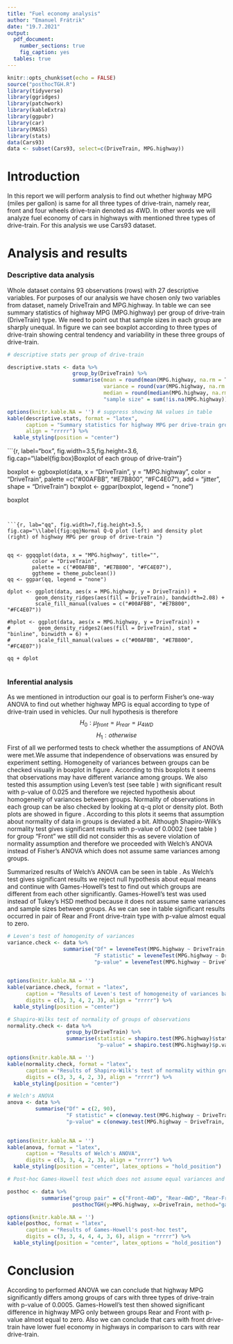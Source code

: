 ```yaml
---
title: "Fuel economy analysis"
author: "Emanuel Frátrik"
date: "19.7.2021"
output: 
  pdf_document:
    number_sections: true
    fig_caption: yes
  tables: true
---
```


```r
knitr::opts_chunk$set(echo = FALSE)
source("posthocTGH.R")
library(tidyverse)
library(ggridges)
library(patchwork)
library(kableExtra)
library(ggpubr)
library(car)
library(MASS)
library(stats)
data(Cars93)
data <- subset(Cars93, select=c(DriveTrain, MPG.highway))
```
# Introduction

In this report we will perform analysis to find out whether highway MPG (miles per gallon)  is same for all three types of drive-train, namely rear, front and four wheels drive-train denoted as 4WD. In other words we will analyze fuel economy of cars in highways with mentioned three types of drive-train. For this analysis we use Cars93 dataset. 

# Analysis and results

### Descriptive data analysis

Whole dataset contains 93 observations (rows) with 27 descriptive variables. 
For purposes of our analysis we have chosen only two variables from dataset, namely DriveTrain and MPG.highway. In table \ref{tab:desc} we can see summary statistics of highway MPG (MPG.highway) per group of drive-train (DriveTrain) type. We need to point out that sample sizes in each group are sharply unequal. In figure \ref{fig:box} we can see boxplot according to three types of drive-train showing central tendency and variability in these three groups of drive-train.

```r
# descriptive stats per group of drive-train

descriptive.stats <- data %>% 
                     group_by(DriveTrain) %>% 
                     summarise(mean = round(mean(MPG.highway, na.rm = T), 3), 
                               variance = round(var(MPG.highway, na.rm = T), 4),
                               median = round(median(MPG.highway, na.rm = T), 4),
                               "sample size" = sum(!is.na(MPG.highway)))

options(knitr.kable.NA = '') # suppress showing NA values in table
kable(descriptive.stats, format = "latex", 
      caption = "Summary statistics for highway MPG per drive-train groups", 
      align = "rrrrr") %>%
  kable_styling(position = "center")
```


```{r,  label="box", fig.width=3.5,fig.height=3.6, fig.cap="\\label{fig:box}Boxplot of each group of drive-train"}

boxplot <- ggboxplot(data, x = "DriveTrain", y = "MPG.highway",
              color = "DriveTrain", palette =c("#00AFBB", "#E7B800", "#FC4E07"),
              add = "jitter", shape = "DriveTrain")
boxplot <- ggpar(boxplot, legend = "none")

boxplot 


```


```{r, lab="qq", fig.width=7,fig.height=3.5, fig.cap="\\label{fig:qq}Normal Q-Q plot (left) and density plot (right) of highway MPG per group of drive-train "}


qq <- ggqqplot(data, x = "MPG.highway", title="", 
        color = "DriveTrain", 
        palette = c("#00AFBB", "#E7B800", "#FC4E07"),
        ggtheme = theme_pubclean())
qq <- ggpar(qq, legend = "none")

dplot <- ggplot(data, aes(x = MPG.highway, y = DriveTrain)) +
         geom_density_ridges(aes(fill = DriveTrain), bandwidth=2.08) +
         scale_fill_manual(values = c("#00AFBB", "#E7B800", "#FC4E07"))

#hplot <- ggplot(data, aes(x = MPG.highway, y = DriveTrain)) +
#         geom_density_ridges2(aes(fill = DriveTrain), stat = "binline", binwidth = 6) +
#         scale_fill_manual(values = c("#00AFBB", "#E7B800", "#FC4E07"))

qq + dplot


```


### Inferential analysis
As we mentioned in introduction our goal is to perform Fisher's one-way ANOVA to find out whether highway MPG is equal according to type of drive-train used in vehicles. Our null hypothesis is therefore 
$$ H_0: \mu_{front} = \mu_{rear} = \mu_{4WD}  $$
$$ H_1: otherwise $$
First of all we performed tests to check whether the assumptions of ANOVA were met.We assume that independence of observations was ensured by experiment setting.
Homogeneity of variances between groups can be checked visually in boxplot in figure \ref{fig:box}. According to this boxplots it seems that observations may have different variance among groups. We also tested this assumption using Leven's test (see table \ref{tab:variance}) with significant result with p-value of 0.025 and therefore we rejected hypothesis about homogeneity of variances between groups. Normality of observations in each group can be also checked by looking at q-q plot or density plot. Both plots are showed in figure \ref{fig:qq}. According to this plots it seems that  assumption about normality of data in groups is deviated a bit. Although Shapiro-Wilk's normality test gives significant results with p-value of 0.0002 (see table \ref{tab:normality}) for group "Front" we still did not consider this as severe violation of normality assumption and therefore we proceeded with Welch's ANOVA instead of Fisher's ANOVA which does not assume same variances among groups.

Summarized results of Welch's ANOVA can be seen in table \ref{tab:ANOVA}. As Welch's test gives significant results we reject null hypothesis about equal means and continue with Games-Howell's test to find out which groups are different from each other significantly. Games-Howell's test was used instead of Tukey's HSD method because it does not assume same variances and sample sizes between groups. As we can see in table \ref{tab:posthoc} significant results occurred in pair of Rear and Front drive-train type with p-value almost equal to zero.


```r
# Leven's test of homogenity of variances
variance.check <- data %>%
                  summarise("Df" = leveneTest(MPG.highway ~ DriveTrain, center='mean')$"Df",
                            "F statistic" = leveneTest(MPG.highway ~ DriveTrain, center='mean')$"F value",
                            "p-value" = leveneTest(MPG.highway ~ DriveTrain, center='mean')$"Pr(>F)")
                  

options(knitr.kable.NA = '') 
kable(variance.check, format = "latex",  
      caption = "Results of Leven's test of homogeneity of variances based on mean",
      digits = c(3, 3, 4, 2, 3), align = "rrrrr") %>%
  kable_styling(position = "center")
```

```r
# Shapiro-Wilks test of normality of groups of observations
normality.check <- data %>%
                   group_by(DriveTrain) %>%
                   summarise(statistic = shapiro.test(MPG.highway)$statistic,
                             "p-value" = shapiro.test(MPG.highway)$p.value)

options(knitr.kable.NA = '') 
kable(normality.check, format = "latex",  
      caption = "Results of Shapiro-Wilk's test of normality within groups",
      digits = c(3, 3, 4, 2, 3), align = "rrrrr") %>%
  kable_styling(position = "center")
```

```r
# Welch's ANOVA 
anova <- data %>%
         summarise("Df" = c(2, 90),
                   "F statistic" = c(oneway.test(MPG.highway ~ DriveTrain, var.equal = FALSE)$statistic, NA),
                   "p-value" = c(oneway.test(MPG.highway ~ DriveTrain, var.equal = FALSE)$p.value, NA))
                   

options(knitr.kable.NA = '') 
kable(anova, format = "latex",  
      caption = "Results of Welch's ANOVA",
      digits = c(3, 3, 4, 2, 3), align = "rrrrr") %>%
  kable_styling(position = "center", latex_options = "hold_position")
```

```r
# Post-hoc Games-Howell test which does not assume equal variances and sample sizes in groups

posthoc <- data %>% 
           summarise("group pair" = c("Front-4WD", "Rear-4WD", "Rear-Front"),
                     posthocTGH(y=MPG.highway, x=DriveTrain, method="games-howell")$output$games.howell)

options(knitr.kable.NA = '')
kable(posthoc, format = "latex",  
      caption = "Results of Games-Howell's post-hoc test",
      digits = c(3, 3, 4, 4, 4, 3, 6), align = "rrrrr") %>%
  kable_styling(position = "center", latex_options = "hold_position")
```

# Conclusion

According to performed ANOVA we can conclude that highway MPG significantly differs among groups of cars with three types of drive-train with p-value of 0.0005. Games-Howell's test then showed significant difference in highway MPG only between groups Rear and Front with p-value almost equal to zero. Also we can conclude that  cars with front drive-train  have lower fuel economy in highways in comparison to cars with rear drive-train.
```{=latex}
\begin{center}
\begin{tabular}{ccc}
 Rear & 4WD & Front \\
 26.31 & 25.82 & 30.24 
\end{tabular}
\end{center}
```
```{=latex}
\hspace{6.5cm} \noindent\rule{2.1cm}{0.4pt} 

\hspace{7.8cm} \noindent\rule{2.1cm}{0.4pt} 


```
